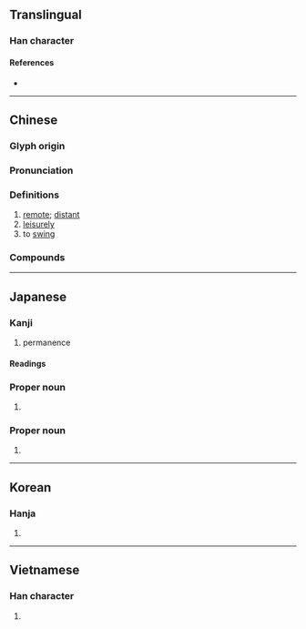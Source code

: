 {{character info/new}}
==Translingual==

===Han character===
{{Han char|rn=61|rad=心|as=07|sn=11|four=28334|canj=OKP|ids=⿱攸心}}

====References====
* {{Han ref|kx=0388.070|dkj=10681|dj=0720.220|hdz=42300.150|uh=60A0|ud=24736|bh=B179|bd=45433}}

----

==Chinese==
{{zh-forms}}

===Glyph origin===
{{Han etym}}

===Pronunciation===
{{zh-pron
|m=yōu
|c=jau4
|h=pfs=
|md=
|mn=iu
|mn-t=hiun1/hiu1
|w=
|mc=y
|oc=y
|cat=a,v
}}

===Definitions===
{{zh-hanzi}}

# [[remote]]; [[distant]]
# [[leisurely]]
# to [[swing]]

===Compounds===
{{zh-der|悠悠|悠悠盪盪|悠閒|悠悠閒閒|悠遊|悠哉|悠哉悠哉|悠然|悠然神往|悠忽|悠久|慢悠悠|悠颺|悠陽|悠闇|悠閒自在|悠邈|悠遠|悠謬|悠蕩|悠然自適|悠然自得|悠揚|悠悠蕩蕩|悠思|悠停|悠著|悠悠忽忽|悠長|晃悠|晃晃悠悠|謬悠之說|蕩蕩悠悠|顫悠悠|蕩悠悠|飄悠|顫悠}}

----

==Japanese==

===Kanji===
{{ja-kanji|grade=c|rs=心07}}

# permanence

====Readings====
{{ja-readings
|goon=ゆう<いう
|kanon=ゆう<いう
|kun=とお-い, はる-か
|nanori=ちか, ちかし, はるか, ひさ, ひさし
}}

===Proper noun===
{{ja-pos|proper|ゆう}}

# {{given name|male|lang=ja|sort=ゆう}}

===Proper noun===
{{ja-pos|proper|はるか}}

# {{given name|female|lang=ja|sort=はるか}}

----

==Korean==

===Hanja===
{{ko-hanja|hangeul=유|eumhun=|rv=yu|mr=yu|y=yu}}

# {{defn|lang=ko|sort=心07}}

----

==Vietnamese==

===Han character===
{{vi-hantu|[[du]], [[đu]]|rs=心07}}

# {{defn|vi}}